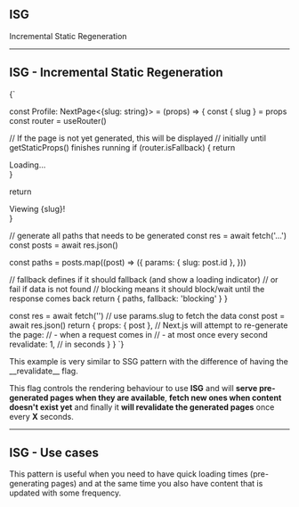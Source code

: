 <Section>

<Cover>

# ISG

Incremental Static Regeneration

</Cover>

---

# ISG - Incremental Static Regeneration

<div className="pt-8"/>

<Columns className="lg:grid-cols-2">

<CodeSnippet language="js">
{`

const Profile: NextPage<{slug: string}> = (props) => {
  const { slug } = props
  const router = useRouter()

  // If the page is not yet generated, this will be displayed
  // initially until getStaticProps() finishes running
  if (router.isFallback) {
    return <div>Loading...</div>
  }

  return <div>Viewing {slug}!</div>
}

// generate all paths that needs to be generated
  const res = await fetch('...')
  const posts = await res.json()

  const paths = posts.map((post) => ({
    params: { slug: post.id },
  }))

  // fallback defines if it should fallback (and show a loading indicator)
  // or fail if data is not found
  // blocking means it should block/wait until the response comes back
  return { paths, fallback: 'blocking' }
}

  const res = await fetch('') // use params.slug to fetch the data
  const post = await res.json()
  return { 
    props: { post },
    // Next.js will attempt to re-generate the page:
    // - when a request comes in
    // - at most once every second
    revalidate: 1, // in seconds
  }
}
`}
</CodeSnippet>

<div className="px-8">
  This example is very similar to SSG pattern with the difference of having the __revalidate__ flag. 
  
  This flag controls the rendering behaviour to use __ISG__ and will __serve pre-generated pages when they are available__, 
  __fetch new ones when content doesn't exist yet__ and finally it __will revalidate the generated pages__ once every __X__ seconds.
</div>
</Columns>

--- 

# ISG - Use cases

This pattern is useful when you need to have quick loading times (pre-generating pages) and at the same time you also have 
content that is updated with some frequency. 

</Section>

